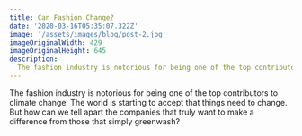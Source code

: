 ```yaml
---
title: Can Fashion Change?
date: '2020-03-16T05:35:07.322Z'
image: '/assets/images/blog/post-2.jpg'
imageOriginalWidth: 429
imageOriginalHeight: 645
description:
  The fashion industry is notorious for being one of the top contributors to climate change. The world is starting to accept that things need to change. But how can we tell apart the companies that truly want to make a difference from those that simply greenwash?
---
```


The fashion industry is notorious for being one of the top contributors to climate change. The world is starting to accept that things need to change. But how can we tell apart the companies that truly want to make a difference from those that simply greenwash?
